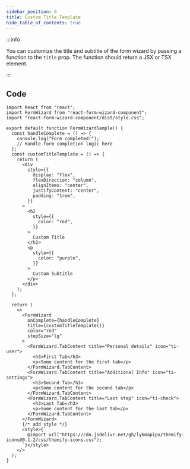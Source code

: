 ```yaml
---
sidebar_position: 6
title: Custom Title Template
hide_table_of_contents: true
---
```



:::info

You can customize the title and subtitle of the form wizard by passing a function to the `title` prop. The function should return a JSX or TSX element.

:::

<div class="demo">
  <CustomTitleTemplate />
</div>

## Code

```tsx
import React from "react";
import FormWizard from "react-form-wizard-component";
import "react-form-wizard-component/dist/style.css";

export default function FormWizardSample() {
  const handleComplete = () => {
    console.log("Form completed!");
    // Handle form completion logic here
  };
  const customTitleTemplate = () => {
    return (
      <div
        style={{
          display: "flex",
          flexDirection: "column",
          alignItems: "center",
          justifyContent: "center",
          padding: "1rem",
        }}
      >
        <h2
          style={{
            color: "red",
          }}
        >
          Custom Title
        </h2>
        <p
          style={{
            color: "purple",
          }}
        >
          Custom Subtitle
        </p>
      </div>
    );
  };

  return (
    <>
      <FormWizard
        onComplete={handleComplete}
        title={customTitleTemplate()}
        color="red"
        stepSize="lg"
      >
        <FormWizard.TabContent title="Personal details" icon="ti-user">
          <h3>First Tab</h3>
          <p>Some content for the first tab</p>
        </FormWizard.TabContent>
        <FormWizard.TabContent title="Additional Info" icon="ti-settings">
          <h3>Second Tab</h3>
          <p>Some content for the second tab</p>
        </FormWizard.TabContent>
        <FormWizard.TabContent title="Last step" icon="ti-check">
          <h3>Last Tab</h3>
          <p>Some content for the last tab</p>
        </FormWizard.TabContent>
      </FormWizard>
      {/* add style */}
      <style>{`
        @import url("https://cdn.jsdelivr.net/gh/lykmapipo/themify-icons@0.1.2/css/themify-icons.css");
      `}</style>
    </>
  );
}


```
